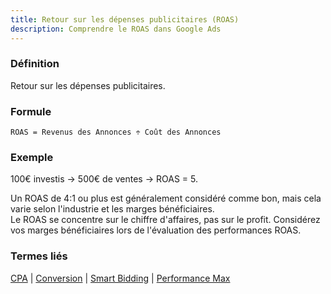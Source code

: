 ```yaml
---
title: Retour sur les dépenses publicitaires (ROAS)
description: Comprendre le ROAS dans Google Ads
---
```



### Définition
Retour sur les dépenses publicitaires.

### Formule
```
ROAS = Revenus des Annonces ÷ Coût des Annonces
```

### Exemple
100€ investis → 500€ de ventes → ROAS = 5.

<Aside type="tip">
Un ROAS de 4:1 ou plus est généralement considéré comme bon, mais cela varie selon l'industrie et les marges bénéficiaires.
</Aside>

<Aside type="note">
Le ROAS se concentre sur le chiffre d'affaires, pas sur le profit. Considérez vos marges bénéficiaires lors de l'évaluation des performances ROAS.
</Aside>

### Termes liés
[CPA](/fr/metrics/cpa) | [Conversion](/fr/metrics/conversion) | [Smart Bidding](/fr/automation/smart-bidding) | [Performance Max](/fr/automation/performance-max)